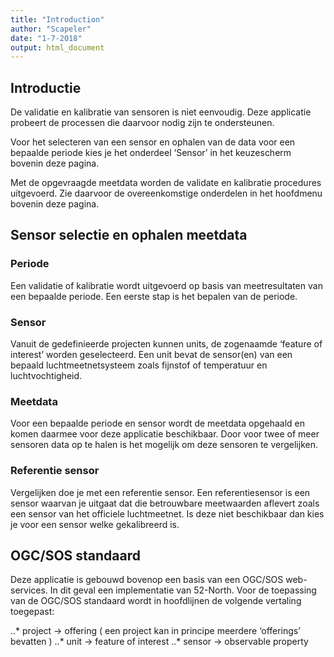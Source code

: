 ```yaml
---
title: "Introduction"
author: "Scapeler"
date: "1-7-2018"
output: html_document
---
```


## Introductie

De validatie en kalibratie van sensoren is niet eenvoudig. Deze applicatie probeert de processen die daarvoor nodig zijn te ondersteunen. 

Voor het selecteren van een sensor en ophalen van de data voor een bepaalde periode kies je het onderdeel 'Sensor' in het keuzescherm bovenin deze pagina.

Met de opgevraagde meetdata worden de validate en kalibratie procedures uitgevoerd. Zie daarvoor de overeenkomstige onderdelen in het hoofdmenu bovenin deze pagina.

## Sensor selectie en ophalen meetdata

### Periode
Een validatie of kalibratie wordt uitgevoerd op basis van meetresultaten van een bepaalde periode. Een eerste stap is het bepalen van de periode.

### Sensor 
Vanuit de gedefinieerde projecten kunnen units, de zogenaamde 'feature of interest' worden geselecteerd. Een unit bevat de sensor(en) van een bepaald luchtmeetnetsysteem zoals fijnstof of temperatuur en luchtvochtigheid. 

### Meetdata
Voor een bepaalde periode en sensor wordt de meetdata opgehaald en komen daarmee voor deze applicatie beschikbaar. Door voor twee of meer sensoren data op te halen is het mogelijk om deze sensoren te vergelijken. 

### Referentie sensor
Vergelijken doe je met een referentie sensor. Een referentiesensor is een sensor waarvan je uitgaat dat die betrouwbare meetwaarden aflevert zoals een sensor van het officiele luchtmeetnet. Is deze niet beschikbaar dan kies je voor een sensor welke gekalibreerd is. 

## OGC/SOS standaard
Deze applicatie is gebouwd bovenop een basis van een OGC/SOS web-services. In dit geval een implementatie van 52-North. Voor de toepassing van de OGC/SOS standaard wordt in hoofdlijnen de volgende vertaling toegepast:

..* project -> offering ( een project kan in principe meerdere 'offerings' bevatten )
..* unit -> feature of interest
..* sensor -> observable property
